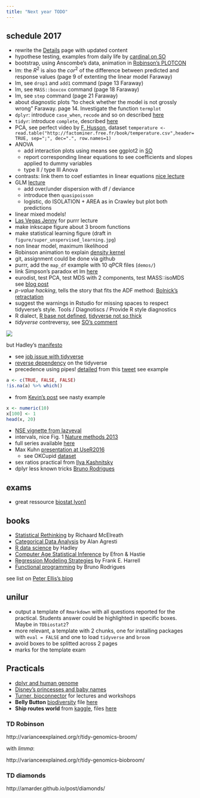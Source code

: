 ```yaml
---
title: "Next year TODO"
---
```


## schedule 2017

- rewrite the [Details](http://lsru.github.io/biostat2/details.html) page with updated content
- hypothese testing, examples from daily life by [cardinal on SO](http://stats.stackexchange.com/questions/6966/why-continue-to-teach-and-use-hypothesis-testing/6980#6980)
- bootstrap, using Anscombe's data, animation in [Robinson's PLOTCON](https://youtu.be/9Y7Y1s4-VdA?t=20m50s)
- lm: the $R^2$ is also the $cor^2$ of the difference between predicted and response values (page 9 of extenting the linear model Faraway)
- lm, see `drop1` and `add1` command (page 13 Faraway)
- lm, see `MASS::boxcox` command (page 18 Faraway)
- lm, see `step` command (page 21 Faraway)
- about diagnostic plots "to check whether the model is not grossly wrong" Faraway. page 14. Investigate the function `termplot`
- `dplyr`:  introduce `case_when`, `recode` and so on described [here](https://twitter.com/nj_tierney/status/811142191187783680)
- `tidyr`:  introduce `complete`, described [here](https://twitter.com/hadleywickham/status/695651076033290240)
- PCA, see perfect video by [F. Husson](https://www.youtube.com/watch?v=8qw0bNfK4H0), dataset `temperature <- read.table("http://factominer.free.fr/book/temperature.csv",header=TRUE, sep=";", dec=".", row.names=1)` 
- ANOVA
    + add interaction plots using means see ggplot2 in [SO](http://stackoverflow.com/questions/7323246/interaction-plot-in-ggplot2)
    + report corresponding linear equations to see coefficients and slopes applied to dummy variables
    + type II / type III Anova
- contrasts: link them to coef estiamtes in linear equations [nice lecture](http://www.unc.edu/courses/2006spring/ecol/145/001/docs/lectures/lecture26.htm)
- GLM [lecture](http://www.unc.edu/courses/2006spring/ecol/145/001/docs/lectures/lecture20.htm)
    + add over/under dispersion with df / deviance
    + introduce then `quasipoisson`
    + logistic, do ISOLATION + AREA as in Crawley but plot both predictions
- linear mixed models!
- [Las Vegas Jenny](https://twitter.com/hadleywickham/status/799632267077222400) for purrr lecture
- make inkscape figure about 3 broom functions
- make statistical learning figure (draft in `figure/super_unspervised_learning.jpg`)
- non linear model, maximum likelihood
- Robinson animation to explain [density kernel](http://varianceexplained.org/files/bandwidth.html)
- git, assignment could be done via github
- purrr, add the `map_df` example with 10 qPCR files (`demos/`)
- link Simpson's paradox et lm [here](http://blog.revolutionanalytics.com/2015/11/fun-with-simpsons-paradox-simulating-confounders.html)
- eurodist, test PCA, test MDS with 2 components, test MASS::isoMDS see [blog post](https://www.r-statistics.com/2016/01/multidimensional-scaling-with-r-from-mastering-data-analysis-with-r/)
- _p-value hacking_, tells the story that fits the ADF method: [Bolnick's retractation](https://twitter.com/EcoEvoEvoEco/status/804726868138229761)
- suggest the warnings in Rstudio for missing spaces to respect tidyverse's style. Tools / Diagnotiscs / Provide R style diagnostics
- R dialect, [R base not defined](), [tidyverse not so thick](https://twitter.com/hadleywickham/status/819610201946984451)
- _tidyverse_ contreversy, see [SO's comment](http://stackoverflow.com/questions/41880796/grouped-multicolumn-gather-with-dplyr-tidyr-purrr)

![](tidyverse_contreversy.png)

but Hadley's [manifesto](https://cran.r-project.org/web/packages/tidyverse/vignettes/manifesto.html)

- see [job issue with tidyverse](https://twitter.com/Yeedle/status/837448170963668992)
- [reverse dependency](https://twitter.com/MilesMcBain/status/841023423962734592) on the tidyverse
- precedence using pipes! [detailed](https://stat.ethz.ch/R-manual/R-devel/library/base/html/Syntax.html) from this [tweet](https://twitter.com/MilesMcBain/status/828448458826674176) see example
```r
a <- c(TRUE, FALSE, FALSE)
!is.na(a) %>% which()
```

- from [Kevin's post](http://kevinushey.github.io/blog/2015/04/05/debugging-with-valgrind/) see nasty example
```r
x <- numeric(10)
x[100] <- 1
head(x, 20)
```

- [NSE vignette from lazyeval](https://cran.r-project.org/web/packages/lazyeval/vignettes/lazyeval.html)
- intervals, nice Fig. 1 [Nature methods 2013](http://www.nature.com/nmeth/journal/v10/n10/full/nmeth.2659.html)
- full series available [here](http://www.nature.com/collections/qghhqm/pointsofsignificance)
- Max Kuhn [presentation at UseR2016](https://github.com/topepo/useR2016/blob/master/Kuhn.pdf)
  + see OKCupid [dataset](https://github.com/rudeboybert/JSE_OkCupid)

- sex ratios practical from [Ilya Kashnitsky](https://ikashnitsky.github.io/2017/hmd-all-sex-ratio/)
- dplyr less known tricks [Bruno Rodrigues](http://www.brodrigues.co/blog/2017-02-17-lesser_known_tricks/)

## exams

- great ressource [biostat lyon1](http://pbil.univ-lyon1.fr/R/pdf/exoj.pdf)

## books

- [Statistical Rethinking](http://xcelab.net/rm/statistical-rethinking/) by Richaard McElreath
- [Categorical Data Analysis](https://www.amazon.com/Categorical-Data-Analysis-Alan-Agresti/dp/0470463635/ref=sr_1_1?ie=UTF8&qid=1473180895&sr=8-1&keywords=categorical+data+analysis&tag=gettgenedone-20) by Alan Agresti
- [R data science](https://www.amazon.com/Data-Science-Visualize-Model-Transform/dp/1491910399/ref=sr_1_1?ie=UTF8&qid=1480939463&sr=8-1&keywords=R+for+data+science) by Hadley
- [Computer Age Statistical Inference](https://www.amazon.com/Computer-Age-Statistical-Inference-Mathematical/dp/1107149894/ref=sr_1_1?ie=UTF8&qid=1480939488&sr=8-1&keywords=hastie+computer) by Efron & Hastie
- [Regression Modeling Strategies](https://www.amazon.com/Regression-Modeling-Strategies-Applications-Statistics-ebook/dp/B0140XQAXI/ref=sr_1_1?s=books&ie=UTF8&qid=1484339676&sr=1-1&keywords=regression+modeling+strategies) by Frank E. Harrell
- [Functional programming](http://www.brodrigues.co/fput/) by Bruno Rodrigues

see list on [Peter Ellis's blog](http://ellisp.github.io/blog/2017/01/14/books.html)


## unilur

- output a template of `Rmarkdown` with all questions reported for the practical.
Students answer could be highlighted in specific boxes. Maybe in `TDbiostat2`?
- more relevant, a template with 2 chunks, one for installing packages with `eval = FALSE` and one to load `tidyverse` and `broom`
- avoid boxes to be splitted across 2 pages
- marks for the template exam

## Practicals

- [dplyr and human genome](https://bioinfo-fr.net/dplyr-et-le-genome-humain)
- [Disney's princesses and baby names](http://rpubs.com/bhaskarvk/disney)
- [Turner, bioconnector](http://bioconnector.org/workshops/index.html) for lectures and workshops
- **Belly Button** [biodiversity](http://navels.yourwildlife.org/bbb-project/results-and-data/)
file [here]("Resources/Belly\ Button\ Batch2_OTU\ and\ Metadata_17Nov14.xlsx")
- **Ship routes world** from [kaggle](https://www.kaggle.com/), files [here]("Ressouces/climate-ocean-route/*.csv")

### TD Robinson

http://varianceexplained.org/r/tidy-genomics-broom/

with _limma_:

http://varianceexplained.org/r/tidy-genomics-biobroom/

### TD diamonds

http://amarder.github.io/post/diamonds/

